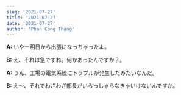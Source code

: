 ```yaml
---
slug: '2021-07-27'
title: '2021-07-27'
date: '2021-07-27'
author: 'Phan Cong Thang'
---
```


**A:** いやー明日から出張になっちゃったよ。

**B:** え、それは急ですね。何かあったんですか？。

**A:** うん、工場の電気系統にトラブルが発生したみたいなんだ。

**B:** え〜、それでわざわざ部長がいらっしゃらなきゃいけないんですか。
